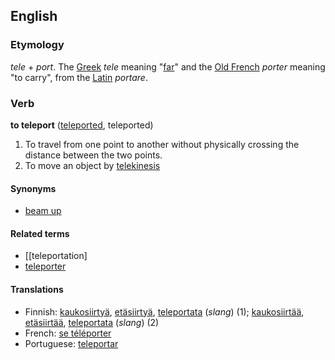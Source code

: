 == English ==

=== Etymology ===
''tele'' + ''port''. The [[Greek]] ''tele'' meaning "[[far]]" and the [[Old French]] ''porter'' meaning "to carry", from the [[Latin]] ''portare''. 

=== Verb ===
'''to teleport''' ([[teleported]], teleported)

# To travel from one point to another without physically crossing the distance between the two points.
# To move an object by [[telekinesis]]

==== Synonyms ====
*[[beam up]]

==== Related terms ====
*[[teleportation]
*[[teleporter]]

==== Translations ====
*Finnish: [[kaukosiirtyä]], [[etäsiirtyä]], [[teleportata]] (''slang'') (1); [[kaukosiirtää]], [[etäsiirtää]], [[teleportata]] (''slang'') (2)
*French: [[se téléporter]]
*Portuguese: [[teleportar]]